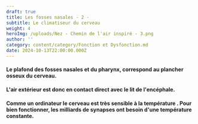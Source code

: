 ```yaml
---
draft: true
title: Les fosses nasales - 2 -
subtitle: Le climatiseur du cerveau
weight: 4
heroImg: /uploads/Nez - Chemin de l'air inspiré - 3.png
author: ''
category: content/category/Fonction et Dysfonction.md
date: 2024-10-13T22:00:00.000Z
---
```


#### Le plafond des fosses nasales et du pharynx, correspond au plancher osseux du cerveau.

#### L'air extérieur est donc en contact direct avec le lit de l'encéphale.

#### Comme un ordinateur le cerveau est très sensible à la température . Pour bien fonctionner, les milliards de synapses ont besoin d'une  température constante.
